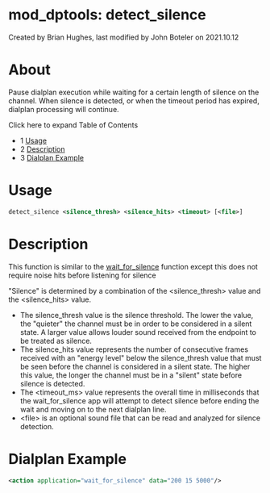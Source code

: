 
# mod_dptools: detect_silence 

 Created by  Brian Hughes, last modified by  John Boteler on 2021.10.12

# About

Pause dialplan execution while waiting for a certain length of silence on the channel. When silence is detected, or when the timeout period has expired, dialplan processing will continue.

Click here to expand Table of Contents

* 1 [Usage](#-freeswitch--mod_dptools-detect_silence-)
* 2 [Description](#description)
* 3 [Dialplan Example](#dialplan-example)

# Usage

```xml
detect_silence <silence_thresh> <silence_hits> <timeout> [<file>]
```

  
# Description

This function is similar to the [wait\_for\_silence](./6586879.mdx#about) function except this does not require noise hits before listening for silence

"Silence" is determined by a combination of the &lt;silence\_thresh> value and the &lt;silence\_hits> value.

* The silence\_thresh value is the silence threshold. The lower the value, the "quieter" the channel must be in order to be considered in a silent state. A larger value allows louder sound received from the endpoint to be treated as silence.
* The silence\_hits value represents the number of consecutive frames received with an "energy level" below the silence\_thresh value that must be seen before the channel is considered in a silent state. The higher this value, the longer the channel must be in a "silent" state before silence is detected.
* The &lt;timeout\_ms> value represents the overall time in milliseconds that the wait\_for\_silence app will attempt to detect silence before ending the wait and moving on to the next dialplan line.
* &lt;file> is an optional sound file that can be read and analyzed for silence detection.

# Dialplan Example

```xml
<action application="wait_for_silence" data="200 15 5000"/>
```
  
  

